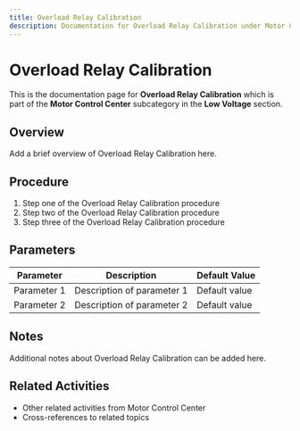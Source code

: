 ```yaml
---
title: Overload Relay Calibration
description: Documentation for Overload Relay Calibration under Motor Control Center in Low Voltage category
---
```


# Overload Relay Calibration

This is the documentation page for **Overload Relay Calibration** which is part of the **Motor Control Center** subcategory in the **Low Voltage** section.

## Overview

Add a brief overview of Overload Relay Calibration here.

## Procedure

1. Step one of the Overload Relay Calibration procedure
2. Step two of the Overload Relay Calibration procedure
3. Step three of the Overload Relay Calibration procedure

## Parameters

| Parameter | Description | Default Value |
|-----------|-------------|---------------|
| Parameter 1 | Description of parameter 1 | Default value |
| Parameter 2 | Description of parameter 2 | Default value |

## Notes

Additional notes about Overload Relay Calibration can be added here.

## Related Activities

- Other related activities from Motor Control Center
- Cross-references to related topics
